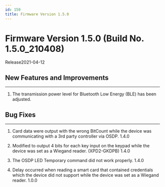 ```yaml
---
id: 150
title: Firmware Version 1.5.0
---
```


# Firmware Version 1.5.0 (Build No. 1.5.0_210408)

Release<Separator/>2021-04-12

## New Features and Improvements

---

1. The transmission power level for Bluetooth Low Energy (BLE) has been adjusted.

## Bug Fixes

---

<BugLists>

1. Card data were output with the wrong BitCount while the device was communicating with a 3rd party controller via OSDP. <Badge>1.4.0</Badge>

1. Modified to output 4 bits for each key input on the keypad while the device was set as a Wiegand reader. (XPD2-GKDPB) <Badge>1.4.0</Badge>

1. The OSDP LED Temporary command did not work properly. <Badge>1.4.0</Badge>

1. Delay occurred when reading a smart card that contained credentials which the device did not support while the device was set as a Wiegand reader. <Badge>1.0.0</Badge>

</BugLists>